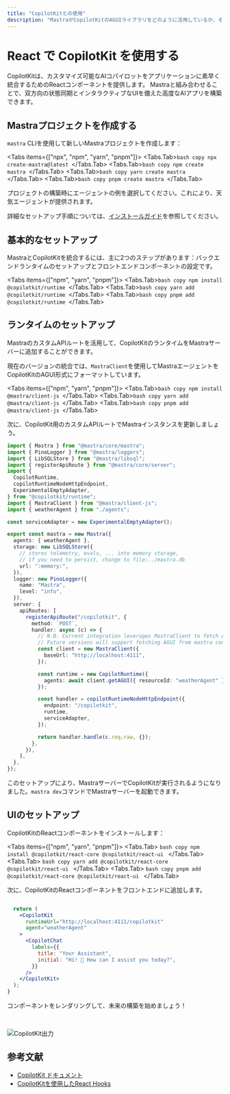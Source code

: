```yaml
---
title: "CopilotKitとの使用"
description: "MastraがCopilotKitのAGUIライブラリをどのように活用しているか、そしてユーザーエクスペリエンスを構築するためにどのように活用できるかを学びましょう"
---
```



# React で CopilotKit を使用する

CopilotKitは、カスタマイズ可能なAIコパイロットをアプリケーションに素早く統合するためのReactコンポーネントを提供します。
Mastraと組み合わせることで、双方向の状態同期とインタラクティブなUIを備えた高度なAIアプリを構築できます。

## Mastraプロジェクトを作成する

`mastra` CLIを使用して新しいMastraプロジェクトを作成します：

<Tabs items={["npx", "npm", "yarn", "pnpm"]}>
  <Tabs.Tab>```bash copy npx create-mastra@latest ```</Tabs.Tab>
  <Tabs.Tab>```bash copy npm create mastra ```</Tabs.Tab>
  <Tabs.Tab>```bash copy yarn create mastra ```</Tabs.Tab>
  <Tabs.Tab>```bash copy pnpm create mastra ```</Tabs.Tab>
</Tabs>

プロジェクトの構築時にエージェントの例を選択してください。これにより、天気エージェントが提供されます。

詳細なセットアップ手順については、[インストールガイド](/docs/getting-started/installation)を参照してください。

## 基本的なセットアップ

MastraとCopilotKitを統合するには、主に2つのステップがあります：バックエンドランタイムのセットアップとフロントエンドコンポーネントの設定です。

<Tabs items={["npm", "yarn", "pnpm"]}>
  <Tabs.Tab>```bash copy npm install @copilotkit/runtime ```</Tabs.Tab>
  <Tabs.Tab>```bash copy yarn add @copilotkit/runtime ```</Tabs.Tab>
  <Tabs.Tab>```bash copy pnpm add @copilotkit/runtime ```</Tabs.Tab>
</Tabs>

## ランタイムのセットアップ

MastraのカスタムAPIルートを活用して、CopilotKitのランタイムをMastraサーバーに追加することができます。

現在のバージョンの統合では、`MastraClient`を使用してMastraエージェントをCopilotKitのAGUI形式にフォーマットしています。

<Tabs items={["npm", "yarn", "pnpm"]}>
  <Tabs.Tab>```bash copy npm install @mastra/client-js ```</Tabs.Tab>
  <Tabs.Tab>```bash copy yarn add @mastra/client-js ```</Tabs.Tab>
  <Tabs.Tab>```bash copy pnpm add @mastra/client-js ```</Tabs.Tab>
</Tabs>

次に、CopilotKit用のカスタムAPIルートでMastraインスタンスを更新しましょう。

```typescript copy
import { Mastra } from "@mastra/core/mastra";
import { PinoLogger } from "@mastra/loggers";
import { LibSQLStore } from "@mastra/libsql";
import { registerApiRoute } from "@mastra/core/server";
import {
  CopilotRuntime,
  copilotRuntimeNodeHttpEndpoint,
  ExperimentalEmptyAdapter,
} from "@copilotkit/runtime";
import { MastraClient } from "@mastra/client-js";
import { weatherAgent } from "./agents";

const serviceAdapter = new ExperimentalEmptyAdapter();

export const mastra = new Mastra({
  agents: { weatherAgent },
  storage: new LibSQLStore({
    // stores telemetry, evals, ... into memory storage,
    // if you need to persist, change to file:../mastra.db
    url: ":memory:",
  }),
  logger: new PinoLogger({
    name: "Mastra",
    level: "info",
  }),
  server: {
    apiRoutes: [
      registerApiRoute("/copilotkit", {
        method: `POST`,
        handler: async (c) => {
          // N.B. Current integration leverages MastraClient to fetch AGUI.
          // Future versions will support fetching AGUI from mastra context.
          const client = new MastraClient({
            baseUrl: "http://localhost:4111",
          });

          const runtime = new CopilotRuntime({
            agents: await client.getAGUI({ resourceId: "weatherAgent" }),
          });

          const handler = copilotRuntimeNodeHttpEndpoint({
            endpoint: "/copilotkit",
            runtime,
            serviceAdapter,
          });

          return handler.handle(c.req.raw, {});
        },
      }),
    ],
  },
});
```

このセットアップにより、MastraサーバーでCopilotKitが実行されるようになりました。`mastra dev`コマンドでMastraサーバーを起動できます。

## UIのセットアップ

CopilotKitのReactコンポーネントをインストールします：

<Tabs items={["npm", "yarn", "pnpm"]}>
  <Tabs.Tab>
    ```bash copy npm install @copilotkit/react-core @copilotkit/react-ui ```
  </Tabs.Tab>
  <Tabs.Tab>
    ```bash copy yarn add @copilotkit/react-core @copilotkit/react-ui ```
  </Tabs.Tab>
  <Tabs.Tab>
    ```bash copy pnpm add @copilotkit/react-core @copilotkit/react-ui ```
  </Tabs.Tab>
</Tabs>

次に、CopilotKitのReactコンポーネントをフロントエンドに追加します。

```jsx copy

  return (
    <CopilotKit
      runtimeUrl="http://localhost:4111/copilotkit"
      agent="weatherAgent"
    >
      <CopilotChat
        labels={{
          title: "Your Assistant",
          initial: "Hi! 👋 How can I assist you today?",
        }}
      />
    </CopilotKit>
  );
}
```

コンポーネントをレンダリングして、未来の構築を始めましょう！

<br />

<Image
  className="rounded-lg"
  src="/image/copilotkit/cpkoutput.jpg"
  alt="CopilotKit出力"
  width={700}
  height={700}
/>

## 参考文献

- [CopilotKit ドキュメント](https://docs.copilotkit.ai)
- [CopilotKitを使用したReact Hooks](https://docs.copilotkit.ai/reference/hooks/useCoAgent)

